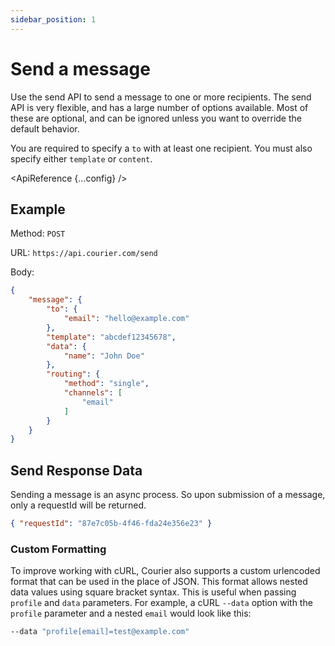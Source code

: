 ```yaml
---
sidebar_position: 1
---
```



# Send a message

Use the send API to send a message to one or more recipients. The send API is very flexible, and has a large number of options available.
Most of these are optional, and can be ignored unless you want to override the default behavior.

You are required to specify a `to` with at least one recipient. You must also specify either `template` or `content`.

<ApiReference {...config} />

## Example


Method: `POST`

URL: `https://api.courier.com/send`

Body:
​
```json
{
	"message": {
		"to": {
			"email": "hello@example.com"
		},
		"template": "abcdef12345678",
        "data": {
            "name": "John Doe"
        },
		"routing": {
			"method": "single",
			"channels": [
				"email"
			]
		}
	}
}
```


## Send Response Data

Sending a message is an async process. So upon submission of a message,
only a requestId will be returned.

```json
{ "requestId": "87e7c05b-4f46-fda24e356e23" }
```


### Custom Formatting

To improve working with cURL, Courier also supports a custom urlencoded format that can be used in the place of JSON.
This format allows nested data values using square bracket syntax. This is useful when passing `profile` and `data` parameters.
For example, a cURL `--data` option with the `profile` parameter and a nested `email` would look like this:
```bash
--data "profile[email]=test@example.com"
```
